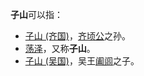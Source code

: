 '''子山'''可以指：
* [[子山_(齐国)|子山 (齐国)]]，[[齐顷公|齐顷公]]之孙。 
* [[荡泽|荡泽]]，又称'''子山'''。 
* [[子山_(吴国)|子山 (吴国)]]，吴王[[阖闾|阖闾]]之子。 

{{disambig|Cat=二字人名消歧义}}